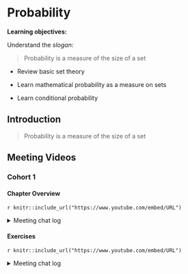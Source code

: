# Probability

**Learning objectives:**

Understand the *slogan*:

>Probability is a measure of the size of a set

- Review basic set theory

- Learn mathematical probability as a measure on sets

- Learn conditional probability


## Introduction {-}

>Probability is a measure of the size of a set



## Meeting Videos {-}

### Cohort 1 {-}

#### Chapter Overview {-}

`r knitr::include_url("https://www.youtube.com/embed/URL")`

<details>
<summary> Meeting chat log </summary>

```
LOG
```
</details>

#### Exercises {-}

`r knitr::include_url("https://www.youtube.com/embed/URL")`

<details>
<summary> Meeting chat log </summary>

```
LOG
```
</details>
